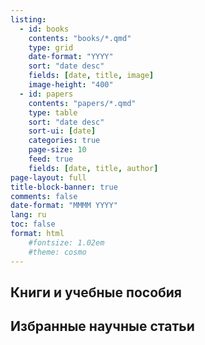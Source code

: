 ```yaml
---
listing: 
  - id: books
    contents: "books/*.qmd"
    type: grid
    date-format: "YYYY"
    sort: "date desc"
    fields: [date, title, image]
    image-height: "400"
  - id: papers
    contents: "papers/*.qmd"
    type: table
    sort: "date desc"
    sort-ui: [date]
    categories: true
    page-size: 10
    feed: true
    fields: [date, title, author]
page-layout: full
title-block-banner: true
comments: false
date-format: "MMMM YYYY"
lang: ru
toc: false
format: html
    #fontsize: 1.02em
    #theme: cosmo
---
```


## Книги и учебные пособия

:::{#books}
:::

## Избранные научные статьи

:::{#papers}
:::
